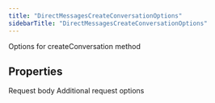 ```yaml
---
title: "DirectMessagesCreateConversationOptions"
sidebarTitle: "DirectMessagesCreateConversationOptions"
---
```


Options for createConversation method

## Properties

<ParamField name="body" type="[DirectMessagesCreateConversationRequest](/xdks/typescript/reference/interfaces/DirectMessagesCreateConversationRequest)">
Request body
</ParamField>





<ParamField name="requestOptions" type="[RequestOptions](/xdks/typescript/reference/interfaces/RequestOptions)">
Additional request options
</ParamField>



